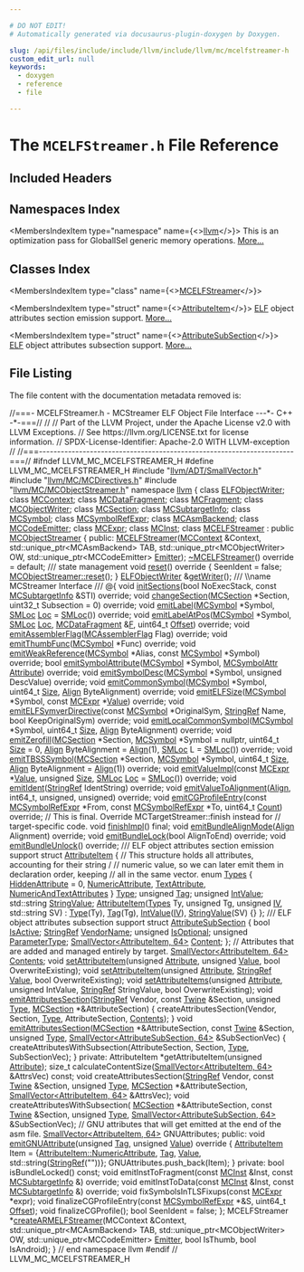```yaml
---

# DO NOT EDIT!
# Automatically generated via docusaurus-plugin-doxygen by Doxygen.

slug: /api/files/include/include/llvm/include/llvm/mc/mcelfstreamer-h
custom_edit_url: null
keywords:
  - doxygen
  - reference
  - file

---
```





# The `MCELFStreamer.h` File Reference

<DoxygenPage pluginConfig={pluginConfig}>



## Included Headers

<IncludesList>
<IncludesListItem
  filePath="llvm/ADT/SmallVector.h"
  permalink="/docs/api/files/include/include/llvm/include/llvm/adt/smallvector-h"
  isLocal="true" />
<IncludesListItem
  filePath="llvm/MC/MCDirectives.h"
  permalink="/docs/api/files/include/include/llvm/include/llvm/mc/mcdirectives-h"
  isLocal="true" />
<IncludesListItem
  filePath="llvm/MC/MCObjectStreamer.h"
  permalink="/docs/api/files/include/include/llvm/include/llvm/mc/mcobjectstreamer-h"
  isLocal="true" />
</IncludesList>

## Namespaces Index

<MembersIndex>

<MembersIndexItem
  type="namespace"
  name={<><a href="/docs/api/namespaces/llvm">llvm</a></>}>
This is an optimization pass for GlobalISel generic memory operations. <a href="/docs/api/namespaces/llvm/#details">More...</a>
</MembersIndexItem>

</MembersIndex>

## Classes Index

<MembersIndex>

<MembersIndexItem
  type="class"
  name={<><a href="/docs/api/classes/llvm/mcelfstreamer">MCELFStreamer</a></>}>
</MembersIndexItem>

<MembersIndexItem
  type="struct"
  name={<><a href="/docs/api/structs/llvm/mcelfstreamer/attributeitem">AttributeItem</a></>}>
<a href="/docs/api/namespaces/llvm/elf">ELF</a> object attributes section emission support. <a href="/docs/api/structs/llvm/mcelfstreamer/attributeitem/#details">More...</a>
</MembersIndexItem>

<MembersIndexItem
  type="struct"
  name={<><a href="/docs/api/structs/llvm/mcelfstreamer/attributesubsection">AttributeSubSection</a></>}>
<a href="/docs/api/namespaces/llvm/elf">ELF</a> object attributes subsection support. <a href="/docs/api/structs/llvm/mcelfstreamer/attributesubsection/#details">More...</a>
</MembersIndexItem>

</MembersIndex>


## File Listing

The file content with the documentation metadata removed is:

<ProgramListing>

<Link id="l00001" /><CodeLine lineNumber="1"><span class="doxyHighlightComment">//===- MCELFStreamer.h - MCStreamer ELF Object File Interface ---&#42;- C++ -&#42;-===//</span></CodeLine>
<Link id="l00002" /><CodeLine lineNumber="2"><span class="doxyHighlightComment">//</span></CodeLine>
<Link id="l00003" /><CodeLine lineNumber="3"><span class="doxyHighlightComment">// Part of the LLVM Project, under the Apache License v2.0 with LLVM Exceptions.</span></CodeLine>
<Link id="l00004" /><CodeLine lineNumber="4"><span class="doxyHighlightComment">// See https://llvm.org/LICENSE.txt for license information.</span></CodeLine>
<Link id="l00005" /><CodeLine lineNumber="5"><span class="doxyHighlightComment">// SPDX-License-Identifier: Apache-2.0 WITH LLVM-exception</span></CodeLine>
<Link id="l00006" /><CodeLine lineNumber="6"><span class="doxyHighlightComment">//</span></CodeLine>
<Link id="l00007" /><CodeLine lineNumber="7"><span class="doxyHighlightComment">//===----------------------------------------------------------------------===//</span></CodeLine>
<Link id="l00008" /><CodeLine lineNumber="8"></CodeLine>
<Link id="l00009" /><CodeLine lineNumber="9"><span class="doxyHighlightPreprocessor">#ifndef LLVM&#95;MC&#95;MCELFSTREAMER&#95;H</span></CodeLine>
<Link id="l00010" /><CodeLine lineNumber="10"><span class="doxyHighlightPreprocessor">#define LLVM&#95;MC&#95;MCELFSTREAMER&#95;H</span></CodeLine>
<Link id="l00011" /><CodeLine lineNumber="11"></CodeLine>
<Link id="l00012" /><CodeLine lineNumber="12"><span class="doxyHighlightPreprocessor">#include &quot;<a href="/docs/api/files/include/include/llvm/include/llvm/adt/smallvector-h">llvm/ADT/SmallVector.h</a>&quot;</span></CodeLine>
<Link id="l00013" /><CodeLine lineNumber="13"><span class="doxyHighlightPreprocessor">#include &quot;<a href="/docs/api/files/include/include/llvm/include/llvm/mc/mcdirectives-h">llvm/MC/MCDirectives.h</a>&quot;</span></CodeLine>
<Link id="l00014" /><CodeLine lineNumber="14"><span class="doxyHighlightPreprocessor">#include &quot;<a href="/docs/api/files/include/include/llvm/include/llvm/mc/mcobjectstreamer-h">llvm/MC/MCObjectStreamer.h</a>&quot;</span></CodeLine>
<Link id="l00015" /><CodeLine lineNumber="15"></CodeLine>
<Link id="l00016" /><CodeLine lineNumber="16"><span class="doxyHighlightKeyword">namespace </span><span class="doxyHighlight"><a href="/docs/api/namespaces/llvm">llvm</a> &#123;</span></CodeLine>
<Link id="l00017" /><CodeLine lineNumber="17"></CodeLine>
<Link id="l00018" /><CodeLine lineNumber="18"><span class="doxyHighlightKeyword">class </span><span class="doxyHighlight"><a href="/docs/api/classes/llvm/elfobjectwriter">ELFObjectWriter</a>;</span></CodeLine>
<Link id="l00019" /><CodeLine lineNumber="19"><span class="doxyHighlightKeyword">class </span><span class="doxyHighlight"><a href="/docs/api/classes/llvm/mccontext">MCContext</a>;</span></CodeLine>
<Link id="l00020" /><CodeLine lineNumber="20"><span class="doxyHighlightKeyword">class </span><span class="doxyHighlight"><a href="/docs/api/classes/llvm/mcdatafragment">MCDataFragment</a>;</span></CodeLine>
<Link id="l00021" /><CodeLine lineNumber="21"><span class="doxyHighlightKeyword">class </span><span class="doxyHighlight"><a href="/docs/api/classes/llvm/mcfragment">MCFragment</a>;</span></CodeLine>
<Link id="l00022" /><CodeLine lineNumber="22"><span class="doxyHighlightKeyword">class </span><span class="doxyHighlight"><a href="/docs/api/classes/llvm/mcobjectwriter">MCObjectWriter</a>;</span></CodeLine>
<Link id="l00023" /><CodeLine lineNumber="23"><span class="doxyHighlightKeyword">class </span><span class="doxyHighlight"><a href="/docs/api/classes/llvm/mcsection">MCSection</a>;</span></CodeLine>
<Link id="l00024" /><CodeLine lineNumber="24"><span class="doxyHighlightKeyword">class </span><span class="doxyHighlight"><a href="/docs/api/classes/llvm/mcsubtargetinfo">MCSubtargetInfo</a>;</span></CodeLine>
<Link id="l00025" /><CodeLine lineNumber="25"><span class="doxyHighlightKeyword">class </span><span class="doxyHighlight"><a href="/docs/api/classes/llvm/mcsymbol">MCSymbol</a>;</span></CodeLine>
<Link id="l00026" /><CodeLine lineNumber="26"><span class="doxyHighlightKeyword">class </span><span class="doxyHighlight"><a href="/docs/api/classes/llvm/mcsymbolrefexpr">MCSymbolRefExpr</a>;</span></CodeLine>
<Link id="l00027" /><CodeLine lineNumber="27"><span class="doxyHighlightKeyword">class </span><span class="doxyHighlight"><a href="/docs/api/classes/llvm/mcasmbackend">MCAsmBackend</a>;</span></CodeLine>
<Link id="l00028" /><CodeLine lineNumber="28"><span class="doxyHighlightKeyword">class </span><span class="doxyHighlight"><a href="/docs/api/classes/llvm/mccodeemitter">MCCodeEmitter</a>;</span></CodeLine>
<Link id="l00029" /><CodeLine lineNumber="29"><span class="doxyHighlightKeyword">class </span><span class="doxyHighlight"><a href="/docs/api/classes/llvm/mcexpr">MCExpr</a>;</span></CodeLine>
<Link id="l00030" /><CodeLine lineNumber="30"><span class="doxyHighlightKeyword">class </span><span class="doxyHighlight"><a href="/docs/api/classes/llvm/mcinst">MCInst</a>;</span></CodeLine>
<Link id="l00031" /><CodeLine lineNumber="31"></CodeLine>
<Link id="l00032" /><CodeLine lineNumber="32" lineLink="/docs/api/classes/llvm/mcelfstreamer"><span class="doxyHighlightKeyword">class </span><span class="doxyHighlight"><a href="/docs/api/classes/llvm/mcelfstreamer/#aec09c5b9322b90f034d51bd3c0903563">MCELFStreamer</a> : </span><span class="doxyHighlightKeyword">public</span><span class="doxyHighlight"> <a href="/docs/api/classes/llvm/mcobjectstreamer/#a9ad1da683a018add519fd96cd22cc785">MCObjectStreamer</a> &#123;</span></CodeLine>
<Link id="l00033" /><CodeLine lineNumber="33"><span class="doxyHighlightKeyword">public</span><span class="doxyHighlight">:</span></CodeLine>
<Link id="l00034" /><CodeLine lineNumber="34"><span class="doxyHighlight">  <a href="/docs/api/classes/llvm/mcelfstreamer/#aec09c5b9322b90f034d51bd3c0903563">MCELFStreamer</a>(<a href="/docs/api/classes/llvm/mccontext">MCContext</a> &amp;Context, std::unique&#95;ptr&lt;MCAsmBackend&gt; TAB,</span></CodeLine>
<Link id="l00035" /><CodeLine lineNumber="35"><span class="doxyHighlight">                std::unique&#95;ptr&lt;MCObjectWriter&gt; OW,</span></CodeLine>
<Link id="l00036" /><CodeLine lineNumber="36"><span class="doxyHighlight">                std::unique&#95;ptr&lt;MCCodeEmitter&gt; <a href="/docs/api/files/lib/lib/target/lib/target/directx/dxcontainerglobals-cpp/#a4e37c99d7f846fd82966c68def83c4fc">Emitter</a>);</span></CodeLine>
<Link id="l00037" /><CodeLine lineNumber="37"></CodeLine>
<Link id="l00038" /><CodeLine lineNumber="38" lineLink="/docs/api/classes/llvm/mcelfstreamer/#a767290ae2c3f295396cae55bf8d277ca"><span class="doxyHighlight">  <a href="/docs/api/classes/llvm/mcelfstreamer/#a767290ae2c3f295396cae55bf8d277ca">~MCELFStreamer</a>() </span><span class="doxyHighlightKeyword">override</span><span class="doxyHighlight"> = </span><span class="doxyHighlightKeywordFlow">default</span><span class="doxyHighlight">;</span></CodeLine>
<Link id="l00039" /><CodeLine lineNumber="39"></CodeLine>
<Link id="l00040" /><CodeLine lineNumber="40"><span class="doxyHighlightComment">  /// state management</span></CodeLine>
<Link id="l00041" /><CodeLine lineNumber="41" lineLink="/docs/api/classes/llvm/mcelfstreamer/#abb624b05bcfdc4558508e1e4ae6de32b"><span class="doxyHighlight">  </span><span class="doxyHighlightKeywordType">void</span><span class="doxyHighlight"> <a href="/docs/api/classes/llvm/mcelfstreamer/#abb624b05bcfdc4558508e1e4ae6de32b">reset</a>()</span><span class="doxyHighlightKeyword"> override </span><span class="doxyHighlight">&#123;</span></CodeLine>
<Link id="l00042" /><CodeLine lineNumber="42"><span class="doxyHighlight">    SeenIdent = </span><span class="doxyHighlightKeyword">false</span><span class="doxyHighlight">;</span></CodeLine>
<Link id="l00043" /><CodeLine lineNumber="43"><span class="doxyHighlight">    <a href="/docs/api/classes/llvm/mcobjectstreamer/#a085ffc1a6ae032696e1a665600f04124">MCObjectStreamer::reset</a>();</span></CodeLine>
<Link id="l00044" /><CodeLine lineNumber="44"><span class="doxyHighlight">  &#125;</span></CodeLine>
<Link id="l00045" /><CodeLine lineNumber="45"></CodeLine>
<Link id="l00046" /><CodeLine lineNumber="46"><span class="doxyHighlight">  <a href="/docs/api/classes/llvm/elfobjectwriter">ELFObjectWriter</a> &amp;<a href="/docs/api/classes/llvm/mcelfstreamer/#a88517f360c788177b14d3d3d85182145">getWriter</a>();</span></CodeLine>
<Link id="l00047" /><CodeLine lineNumber="47"></CodeLine>
<Link id="l00048" /><CodeLine lineNumber="48"><span class="doxyHighlightComment">  /// \\name MCStreamer Interface</span></CodeLine>
<Link id="l00049" /><CodeLine lineNumber="49"><span class="doxyHighlightComment">  /// @&#123;</span></CodeLine>
<Link id="l00050" /><CodeLine lineNumber="50"></CodeLine>
<Link id="l00051" /><CodeLine lineNumber="51"><span class="doxyHighlight">  </span><span class="doxyHighlightKeywordType">void</span><span class="doxyHighlight"> <a href="/docs/api/classes/llvm/mcelfstreamer/#add62de97c76582fbd18c47c44677ca12">initSections</a>(</span><span class="doxyHighlightKeywordType">bool</span><span class="doxyHighlight"> NoExecStack, </span><span class="doxyHighlightKeyword">const</span><span class="doxyHighlight"> <a href="/docs/api/classes/llvm/mcsubtargetinfo">MCSubtargetInfo</a> &amp;STI) </span><span class="doxyHighlightKeyword">override</span><span class="doxyHighlight">;</span></CodeLine>
<Link id="l00052" /><CodeLine lineNumber="52"><span class="doxyHighlight">  </span><span class="doxyHighlightKeywordType">void</span><span class="doxyHighlight"> <a href="/docs/api/classes/llvm/mcelfstreamer/#a1f4f0489eaa2133da3944177f6646130">changeSection</a>(<a href="/docs/api/classes/llvm/mcsection">MCSection</a> &#42;Section, uint32&#95;t Subsection = 0) </span><span class="doxyHighlightKeyword">override</span><span class="doxyHighlight">;</span></CodeLine>
<Link id="l00053" /><CodeLine lineNumber="53"><span class="doxyHighlight">  </span><span class="doxyHighlightKeywordType">void</span><span class="doxyHighlight"> <a href="/docs/api/classes/llvm/mcelfstreamer/#ac725449b95138e5297b8af02df828882">emitLabel</a>(<a href="/docs/api/classes/llvm/mcsymbol">MCSymbol</a> &#42;Symbol, <a href="/docs/api/classes/llvm/smloc">SMLoc</a> <a href="/docs/api/namespaces/llvm/loc">Loc</a> = <a href="/docs/api/classes/llvm/smloc">SMLoc</a>()) </span><span class="doxyHighlightKeyword">override</span><span class="doxyHighlight">;</span></CodeLine>
<Link id="l00054" /><CodeLine lineNumber="54"><span class="doxyHighlight">  </span><span class="doxyHighlightKeywordType">void</span><span class="doxyHighlight"> <a href="/docs/api/classes/llvm/mcelfstreamer/#ae5f734996b90b33b24ba29c814293727">emitLabelAtPos</a>(<a href="/docs/api/classes/llvm/mcsymbol">MCSymbol</a> &#42;Symbol, <a href="/docs/api/classes/llvm/smloc">SMLoc</a> <a href="/docs/api/namespaces/llvm/loc">Loc</a>, <a href="/docs/api/classes/llvm/mcdatafragment">MCDataFragment</a> &amp;<a href="/docs/api/files/lib/lib/support/md5-cpp/#a96d73bbd7af15cb1fc38c3f4a3bd82e9">F</a>,</span></CodeLine>
<Link id="l00055" /><CodeLine lineNumber="55"><span class="doxyHighlight">                      uint64&#95;t <a href="/docs/api/namespaces/llvm/#a05f5b9a11bdcc5feba62899f95dcf878a3134224cba2545bc57954d3b072aebb4">Offset</a>) </span><span class="doxyHighlightKeyword">override</span><span class="doxyHighlight">;</span></CodeLine>
<Link id="l00056" /><CodeLine lineNumber="56"><span class="doxyHighlight">  </span><span class="doxyHighlightKeywordType">void</span><span class="doxyHighlight"> <a href="/docs/api/classes/llvm/mcelfstreamer/#a5640d211ec1318d37e76ba1c8e752d87">emitAssemblerFlag</a>(<a href="/docs/api/namespaces/llvm/#aa09571f0b44fd6bd8fae33d6ead290c1">MCAssemblerFlag</a> Flag) </span><span class="doxyHighlightKeyword">override</span><span class="doxyHighlight">;</span></CodeLine>
<Link id="l00057" /><CodeLine lineNumber="57"><span class="doxyHighlight">  </span><span class="doxyHighlightKeywordType">void</span><span class="doxyHighlight"> <a href="/docs/api/classes/llvm/mcelfstreamer/#a60a91aebf352b90b8b5eea1f8bf8da28">emitThumbFunc</a>(<a href="/docs/api/classes/llvm/mcsymbol">MCSymbol</a> &#42;Func) </span><span class="doxyHighlightKeyword">override</span><span class="doxyHighlight">;</span></CodeLine>
<Link id="l00058" /><CodeLine lineNumber="58"><span class="doxyHighlight">  </span><span class="doxyHighlightKeywordType">void</span><span class="doxyHighlight"> <a href="/docs/api/classes/llvm/mcelfstreamer/#ac11138742df2a7103190a1955e6b7331">emitWeakReference</a>(<a href="/docs/api/classes/llvm/mcsymbol">MCSymbol</a> &#42;Alias, </span><span class="doxyHighlightKeyword">const</span><span class="doxyHighlight"> <a href="/docs/api/classes/llvm/mcsymbol">MCSymbol</a> &#42;Symbol) </span><span class="doxyHighlightKeyword">override</span><span class="doxyHighlight">;</span></CodeLine>
<Link id="l00059" /><CodeLine lineNumber="59"><span class="doxyHighlight">  </span><span class="doxyHighlightKeywordType">bool</span><span class="doxyHighlight"> <a href="/docs/api/classes/llvm/mcelfstreamer/#acfe4f94dca14855495d5743fc3e60998">emitSymbolAttribute</a>(<a href="/docs/api/classes/llvm/mcsymbol">MCSymbol</a> &#42;Symbol, <a href="/docs/api/namespaces/llvm/#af74c787f7a33e251485729416d260243">MCSymbolAttr</a> <a href="/docs/api/classes/llvm/attribute">Attribute</a>) </span><span class="doxyHighlightKeyword">override</span><span class="doxyHighlight">;</span></CodeLine>
<Link id="l00060" /><CodeLine lineNumber="60"><span class="doxyHighlight">  </span><span class="doxyHighlightKeywordType">void</span><span class="doxyHighlight"> <a href="/docs/api/classes/llvm/mcelfstreamer/#a5813824888f007b2e4b0c768e238aab4">emitSymbolDesc</a>(<a href="/docs/api/classes/llvm/mcsymbol">MCSymbol</a> &#42;Symbol, </span><span class="doxyHighlightKeywordType">unsigned</span><span class="doxyHighlight"> DescValue) </span><span class="doxyHighlightKeyword">override</span><span class="doxyHighlight">;</span></CodeLine>
<Link id="l00061" /><CodeLine lineNumber="61"><span class="doxyHighlight">  </span><span class="doxyHighlightKeywordType">void</span><span class="doxyHighlight"> <a href="/docs/api/classes/llvm/mcelfstreamer/#a29a3c5dc6082aabd411724f33011f795">emitCommonSymbol</a>(<a href="/docs/api/classes/llvm/mcsymbol">MCSymbol</a> &#42;Symbol, uint64&#95;t <a href="/docs/api/files/lib/lib/analysis/inlineorder-cpp/#a7ee6f0cb51c3b9056199e9a0001fe8c3a6f6cb72d544962fa333e2e34ce64f719">Size</a>,</span></CodeLine>
<Link id="l00062" /><CodeLine lineNumber="62"><span class="doxyHighlight">                        <a href="/docs/api/structs/llvm/align">Align</a> ByteAlignment) </span><span class="doxyHighlightKeyword">override</span><span class="doxyHighlight">;</span></CodeLine>
<Link id="l00063" /><CodeLine lineNumber="63"></CodeLine>
<Link id="l00064" /><CodeLine lineNumber="64"><span class="doxyHighlight">  </span><span class="doxyHighlightKeywordType">void</span><span class="doxyHighlight"> <a href="/docs/api/classes/llvm/mcelfstreamer/#a5a85f6ab74ac12d2761c1032b663d495">emitELFSize</a>(<a href="/docs/api/classes/llvm/mcsymbol">MCSymbol</a> &#42;Symbol, </span><span class="doxyHighlightKeyword">const</span><span class="doxyHighlight"> <a href="/docs/api/classes/llvm/mcexpr">MCExpr</a> &#42;<a href="/docs/api/classes/llvm/value">Value</a>) </span><span class="doxyHighlightKeyword">override</span><span class="doxyHighlight">;</span></CodeLine>
<Link id="l00065" /><CodeLine lineNumber="65"><span class="doxyHighlight">  </span><span class="doxyHighlightKeywordType">void</span><span class="doxyHighlight"> <a href="/docs/api/classes/llvm/mcelfstreamer/#a76008de89dd2e472d78c4a8ca9771d45">emitELFSymverDirective</a>(</span><span class="doxyHighlightKeyword">const</span><span class="doxyHighlight"> <a href="/docs/api/classes/llvm/mcsymbol">MCSymbol</a> &#42;OriginalSym, <a href="/docs/api/classes/llvm/stringref">StringRef</a> Name,</span></CodeLine>
<Link id="l00066" /><CodeLine lineNumber="66"><span class="doxyHighlight">                              </span><span class="doxyHighlightKeywordType">bool</span><span class="doxyHighlight"> KeepOriginalSym) </span><span class="doxyHighlightKeyword">override</span><span class="doxyHighlight">;</span></CodeLine>
<Link id="l00067" /><CodeLine lineNumber="67"></CodeLine>
<Link id="l00068" /><CodeLine lineNumber="68"><span class="doxyHighlight">  </span><span class="doxyHighlightKeywordType">void</span><span class="doxyHighlight"> <a href="/docs/api/classes/llvm/mcelfstreamer/#a54046180adfd51d0e1d0a4ede51a6bd9">emitLocalCommonSymbol</a>(<a href="/docs/api/classes/llvm/mcsymbol">MCSymbol</a> &#42;Symbol, uint64&#95;t <a href="/docs/api/files/lib/lib/analysis/inlineorder-cpp/#a7ee6f0cb51c3b9056199e9a0001fe8c3a6f6cb72d544962fa333e2e34ce64f719">Size</a>,</span></CodeLine>
<Link id="l00069" /><CodeLine lineNumber="69"><span class="doxyHighlight">                             <a href="/docs/api/structs/llvm/align">Align</a> ByteAlignment) </span><span class="doxyHighlightKeyword">override</span><span class="doxyHighlight">;</span></CodeLine>
<Link id="l00070" /><CodeLine lineNumber="70"></CodeLine>
<Link id="l00071" /><CodeLine lineNumber="71"><span class="doxyHighlight">  </span><span class="doxyHighlightKeywordType">void</span><span class="doxyHighlight"> <a href="/docs/api/classes/llvm/mcelfstreamer/#a9b543bdccf0ff5e5adbb5fc03abad3c3">emitZerofill</a>(<a href="/docs/api/classes/llvm/mcsection">MCSection</a> &#42;Section, <a href="/docs/api/classes/llvm/mcsymbol">MCSymbol</a> &#42;Symbol = </span><span class="doxyHighlightKeyword">nullptr</span><span class="doxyHighlight">,</span></CodeLine>
<Link id="l00072" /><CodeLine lineNumber="72"><span class="doxyHighlight">                    uint64&#95;t <a href="/docs/api/files/lib/lib/analysis/inlineorder-cpp/#a7ee6f0cb51c3b9056199e9a0001fe8c3a6f6cb72d544962fa333e2e34ce64f719">Size</a> = 0, <a href="/docs/api/structs/llvm/align">Align</a> ByteAlignment = <a href="/docs/api/structs/llvm/align">Align</a>(1),</span></CodeLine>
<Link id="l00073" /><CodeLine lineNumber="73"><span class="doxyHighlight">                    <a href="/docs/api/classes/llvm/smloc">SMLoc</a> L = <a href="/docs/api/classes/llvm/smloc">SMLoc</a>()) </span><span class="doxyHighlightKeyword">override</span><span class="doxyHighlight">;</span></CodeLine>
<Link id="l00074" /><CodeLine lineNumber="74"><span class="doxyHighlight">  </span><span class="doxyHighlightKeywordType">void</span><span class="doxyHighlight"> <a href="/docs/api/classes/llvm/mcelfstreamer/#ad062afbbe3efa8e98e50f016c3d42726">emitTBSSSymbol</a>(<a href="/docs/api/classes/llvm/mcsection">MCSection</a> &#42;Section, <a href="/docs/api/classes/llvm/mcsymbol">MCSymbol</a> &#42;Symbol, uint64&#95;t <a href="/docs/api/files/lib/lib/analysis/inlineorder-cpp/#a7ee6f0cb51c3b9056199e9a0001fe8c3a6f6cb72d544962fa333e2e34ce64f719">Size</a>,</span></CodeLine>
<Link id="l00075" /><CodeLine lineNumber="75"><span class="doxyHighlight">                      <a href="/docs/api/structs/llvm/align">Align</a> ByteAlignment = <a href="/docs/api/structs/llvm/align">Align</a>(1)) </span><span class="doxyHighlightKeyword">override</span><span class="doxyHighlight">;</span></CodeLine>
<Link id="l00076" /><CodeLine lineNumber="76"><span class="doxyHighlight">  </span><span class="doxyHighlightKeywordType">void</span><span class="doxyHighlight"> <a href="/docs/api/classes/llvm/mcelfstreamer/#a473f720043ce71ecfaf3154314bed97c">emitValueImpl</a>(</span><span class="doxyHighlightKeyword">const</span><span class="doxyHighlight"> <a href="/docs/api/classes/llvm/mcexpr">MCExpr</a> &#42;<a href="/docs/api/classes/llvm/value">Value</a>, </span><span class="doxyHighlightKeywordType">unsigned</span><span class="doxyHighlight"> <a href="/docs/api/files/lib/lib/analysis/inlineorder-cpp/#a7ee6f0cb51c3b9056199e9a0001fe8c3a6f6cb72d544962fa333e2e34ce64f719">Size</a>,</span></CodeLine>
<Link id="l00077" /><CodeLine lineNumber="77"><span class="doxyHighlight">                     <a href="/docs/api/classes/llvm/smloc">SMLoc</a> <a href="/docs/api/namespaces/llvm/loc">Loc</a> = <a href="/docs/api/classes/llvm/smloc">SMLoc</a>()) </span><span class="doxyHighlightKeyword">override</span><span class="doxyHighlight">;</span></CodeLine>
<Link id="l00078" /><CodeLine lineNumber="78"></CodeLine>
<Link id="l00079" /><CodeLine lineNumber="79"><span class="doxyHighlight">  </span><span class="doxyHighlightKeywordType">void</span><span class="doxyHighlight"> <a href="/docs/api/classes/llvm/mcelfstreamer/#a21d50101946fb3648d4d662a0e1d0406">emitIdent</a>(<a href="/docs/api/classes/llvm/stringref">StringRef</a> IdentString) </span><span class="doxyHighlightKeyword">override</span><span class="doxyHighlight">;</span></CodeLine>
<Link id="l00080" /><CodeLine lineNumber="80"></CodeLine>
<Link id="l00081" /><CodeLine lineNumber="81"><span class="doxyHighlight">  </span><span class="doxyHighlightKeywordType">void</span><span class="doxyHighlight"> <a href="/docs/api/classes/llvm/mcelfstreamer/#a1df557a00a6e2c67a971eccd3a06ece4">emitValueToAlignment</a>(<a href="/docs/api/structs/llvm/align">Align</a>, int64&#95;t, </span><span class="doxyHighlightKeywordType">unsigned</span><span class="doxyHighlight">, </span><span class="doxyHighlightKeywordType">unsigned</span><span class="doxyHighlight">) </span><span class="doxyHighlightKeyword">override</span><span class="doxyHighlight">;</span></CodeLine>
<Link id="l00082" /><CodeLine lineNumber="82"></CodeLine>
<Link id="l00083" /><CodeLine lineNumber="83"><span class="doxyHighlight">  </span><span class="doxyHighlightKeywordType">void</span><span class="doxyHighlight"> <a href="/docs/api/classes/llvm/mcelfstreamer/#a7fad76e91928659f4e9453ba34c3e1b1">emitCGProfileEntry</a>(</span><span class="doxyHighlightKeyword">const</span><span class="doxyHighlight"> <a href="/docs/api/classes/llvm/mcsymbolrefexpr">MCSymbolRefExpr</a> &#42;From,</span></CodeLine>
<Link id="l00084" /><CodeLine lineNumber="84"><span class="doxyHighlight">                          </span><span class="doxyHighlightKeyword">const</span><span class="doxyHighlight"> <a href="/docs/api/classes/llvm/mcsymbolrefexpr">MCSymbolRefExpr</a> &#42;To, uint64&#95;t <a href="/docs/api/namespaces/llvm/#a845e08be4b0320d66901a66b0c0e9509">Count</a>) </span><span class="doxyHighlightKeyword">override</span><span class="doxyHighlight">;</span></CodeLine>
<Link id="l00085" /><CodeLine lineNumber="85"></CodeLine>
<Link id="l00086" /><CodeLine lineNumber="86"><span class="doxyHighlight">  </span><span class="doxyHighlightComment">// This is final. Override MCTargetStreamer::finish instead for</span></CodeLine>
<Link id="l00087" /><CodeLine lineNumber="87"><span class="doxyHighlight">  </span><span class="doxyHighlightComment">// target-specific code.</span></CodeLine>
<Link id="l00088" /><CodeLine lineNumber="88"><span class="doxyHighlight">  </span><span class="doxyHighlightKeywordType">void</span><span class="doxyHighlight"> <a href="/docs/api/classes/llvm/mcelfstreamer/#ab3fe33399c0b0827431d423b0e4446a7">finishImpl</a>() final;</span></CodeLine>
<Link id="l00089" /><CodeLine lineNumber="89"></CodeLine>
<Link id="l00090" /><CodeLine lineNumber="90"><span class="doxyHighlight">  </span><span class="doxyHighlightKeywordType">void</span><span class="doxyHighlight"> <a href="/docs/api/classes/llvm/mcelfstreamer/#ac92f761a7db46f169f322b550dfedbb7">emitBundleAlignMode</a>(<a href="/docs/api/structs/llvm/align">Align</a> Alignment) override;</span></CodeLine>
<Link id="l00091" /><CodeLine lineNumber="91"><span class="doxyHighlight">  </span><span class="doxyHighlightKeywordType">void</span><span class="doxyHighlight"> <a href="/docs/api/classes/llvm/mcelfstreamer/#a03d5b66fb043f263c71b72ed453af330">emitBundleLock</a>(</span><span class="doxyHighlightKeywordType">bool</span><span class="doxyHighlight"> AlignToEnd) override;</span></CodeLine>
<Link id="l00092" /><CodeLine lineNumber="92"><span class="doxyHighlight">  </span><span class="doxyHighlightKeywordType">void</span><span class="doxyHighlight"> <a href="/docs/api/classes/llvm/mcelfstreamer/#a283e6f0c37b443b2002881149730a709">emitBundleUnlock</a>() override;</span></CodeLine>
<Link id="l00093" /><CodeLine lineNumber="93"></CodeLine>
<Link id="l00094" /><CodeLine lineNumber="94"><span class="doxyHighlightComment">  /// ELF object attributes section emission support</span></CodeLine>
<Link id="l00095" /><CodeLine lineNumber="95" lineLink="/docs/api/structs/llvm/mcelfstreamer/attributeitem"><span class="doxyHighlight">  struct <a href="/docs/api/structs/llvm/mcelfstreamer/attributeitem/#a34f36ab6768686360817688ce9f65df4">AttributeItem</a> &#123;</span></CodeLine>
<Link id="l00096" /><CodeLine lineNumber="96"><span class="doxyHighlight">    </span><span class="doxyHighlightComment">// This structure holds all attributes, accounting for their string /</span></CodeLine>
<Link id="l00097" /><CodeLine lineNumber="97"><span class="doxyHighlight">    </span><span class="doxyHighlightComment">// numeric value, so we can later emit them in declaration order, keeping</span></CodeLine>
<Link id="l00098" /><CodeLine lineNumber="98"><span class="doxyHighlight">    </span><span class="doxyHighlightComment">// all in the same vector.</span></CodeLine>
<Link id="l00099" /><CodeLine lineNumber="99" lineLink="/docs/api/structs/llvm/mcelfstreamer/attributeitem/#a90bf14bde35d9a80a6a3191d2a6013aa"><span class="doxyHighlight">    </span><span class="doxyHighlightKeyword">enum</span><span class="doxyHighlight"> <a href="/docs/api/structs/llvm/mcelfstreamer/attributeitem/#a90bf14bde35d9a80a6a3191d2a6013aa">Types</a> &#123;</span></CodeLine>
<Link id="l00100" /><CodeLine lineNumber="100" lineLink="/docs/api/structs/llvm/mcelfstreamer/attributeitem/#a90bf14bde35d9a80a6a3191d2a6013aaad319842fd315e8fa76487a91f91e9221"><span class="doxyHighlight">      <a href="/docs/api/structs/llvm/mcelfstreamer/attributeitem/#a90bf14bde35d9a80a6a3191d2a6013aaad319842fd315e8fa76487a91f91e9221">HiddenAttribute</a> = 0,</span></CodeLine>
<Link id="l00101" /><CodeLine lineNumber="101" lineLink="/docs/api/structs/llvm/mcelfstreamer/attributeitem/#a90bf14bde35d9a80a6a3191d2a6013aaa2882f0f03bbc46d88d31fccbdcf85fe0"><span class="doxyHighlight">      <a href="/docs/api/structs/llvm/mcelfstreamer/attributeitem/#a90bf14bde35d9a80a6a3191d2a6013aaa2882f0f03bbc46d88d31fccbdcf85fe0">NumericAttribute</a>,</span></CodeLine>
<Link id="l00102" /><CodeLine lineNumber="102" lineLink="/docs/api/structs/llvm/mcelfstreamer/attributeitem/#a90bf14bde35d9a80a6a3191d2a6013aaad68c03de7ce9a3e8d9d6ea2721bb22a9"><span class="doxyHighlight">      <a href="/docs/api/structs/llvm/mcelfstreamer/attributeitem/#a90bf14bde35d9a80a6a3191d2a6013aaad68c03de7ce9a3e8d9d6ea2721bb22a9">TextAttribute</a>,</span></CodeLine>
<Link id="l00103" /><CodeLine lineNumber="103" lineLink="/docs/api/structs/llvm/mcelfstreamer/attributeitem/#a90bf14bde35d9a80a6a3191d2a6013aaa54a5f5f3f477f0f5d671c6c09ab1350b"><span class="doxyHighlight">      <a href="/docs/api/structs/llvm/mcelfstreamer/attributeitem/#a90bf14bde35d9a80a6a3191d2a6013aaa54a5f5f3f477f0f5d671c6c09ab1350b">NumericAndTextAttributes</a></span></CodeLine>
<Link id="l00104" /><CodeLine lineNumber="104" lineLink="/docs/api/structs/llvm/mcelfstreamer/attributeitem/#a74f3c7deff4fdf903439dd40f4bb31d7"><span class="doxyHighlight">    &#125; <a href="/docs/api/classes/llvm/type">Type</a>;</span></CodeLine>
<Link id="l00105" /><CodeLine lineNumber="105" lineLink="/docs/api/structs/llvm/mcelfstreamer/attributeitem/#adba1ead9da2611bb13a8dabb5cf0416e"><span class="doxyHighlight">    </span><span class="doxyHighlightKeywordType">unsigned</span><span class="doxyHighlight"> <a href="/docs/api/structs/llvm/mcelfstreamer/attributeitem/#adba1ead9da2611bb13a8dabb5cf0416e">Tag</a>;</span></CodeLine>
<Link id="l00106" /><CodeLine lineNumber="106" lineLink="/docs/api/structs/llvm/mcelfstreamer/attributeitem/#a25188942b501c0041f79016d45670d44"><span class="doxyHighlight">    </span><span class="doxyHighlightKeywordType">unsigned</span><span class="doxyHighlight"> <a href="/docs/api/structs/llvm/mcelfstreamer/attributeitem/#a25188942b501c0041f79016d45670d44">IntValue</a>;</span></CodeLine>
<Link id="l00107" /><CodeLine lineNumber="107" lineLink="/docs/api/structs/llvm/mcelfstreamer/attributeitem/#a480c85132bc35981d9ab1a6acb2cb305"><span class="doxyHighlight">    std::string <a href="/docs/api/structs/llvm/mcelfstreamer/attributeitem/#a480c85132bc35981d9ab1a6acb2cb305">StringValue</a>;</span></CodeLine>
<Link id="l00108" /><CodeLine lineNumber="108" lineLink="/docs/api/structs/llvm/mcelfstreamer/attributeitem/#a34f36ab6768686360817688ce9f65df4"><span class="doxyHighlight">    <a href="/docs/api/structs/llvm/mcelfstreamer/attributeitem/#a34f36ab6768686360817688ce9f65df4">AttributeItem</a>(<a href="/docs/api/structs/llvm/mcelfstreamer/attributeitem/#a90bf14bde35d9a80a6a3191d2a6013aa">Types</a> Ty, </span><span class="doxyHighlightKeywordType">unsigned</span><span class="doxyHighlight"> Tg, </span><span class="doxyHighlightKeywordType">unsigned</span><span class="doxyHighlight"> <a href="/docs/api/files/lib/lib/support/lib/support/blake3/blake3-impl-h/#a78823051d1dad34b9b3d8120112e674d">IV</a>, std::string SV)</span></CodeLine>
<Link id="l00109" /><CodeLine lineNumber="109"><span class="doxyHighlight">        : <a href="/docs/api/structs/llvm/mcelfstreamer/attributeitem/#a74f3c7deff4fdf903439dd40f4bb31d7">Type</a>(Ty), <a href="/docs/api/structs/llvm/mcelfstreamer/attributeitem/#adba1ead9da2611bb13a8dabb5cf0416e">Tag</a>(Tg), <a href="/docs/api/structs/llvm/mcelfstreamer/attributeitem/#a25188942b501c0041f79016d45670d44">IntValue</a>(<a href="/docs/api/files/lib/lib/support/lib/support/blake3/blake3-impl-h/#a78823051d1dad34b9b3d8120112e674d">IV</a>), <a href="/docs/api/structs/llvm/mcelfstreamer/attributeitem/#a480c85132bc35981d9ab1a6acb2cb305">StringValue</a>(SV) &#123;&#125;</span></CodeLine>
<Link id="l00110" /><CodeLine lineNumber="110"><span class="doxyHighlight">  &#125;;</span></CodeLine>
<Link id="l00111" /><CodeLine lineNumber="111"></CodeLine>
<Link id="l00112" /><CodeLine lineNumber="112"><span class="doxyHighlightComment">  /// ELF object attributes subsection support</span></CodeLine>
<Link id="l00113" /><CodeLine lineNumber="113" lineLink="/docs/api/structs/llvm/mcelfstreamer/attributesubsection"><span class="doxyHighlight">  </span><span class="doxyHighlightKeyword">struct </span><span class="doxyHighlight"><a href="/docs/api/structs/llvm/mcelfstreamer/attributesubsection">AttributeSubSection</a> &#123;</span></CodeLine>
<Link id="l00114" /><CodeLine lineNumber="114" lineLink="/docs/api/structs/llvm/mcelfstreamer/attributesubsection/#af6a0b8c887dbf0aa7b9bf2e03ea9523d"><span class="doxyHighlight">    </span><span class="doxyHighlightKeywordType">bool</span><span class="doxyHighlight"> <a href="/docs/api/structs/llvm/mcelfstreamer/attributesubsection/#af6a0b8c887dbf0aa7b9bf2e03ea9523d">IsActive</a>;</span></CodeLine>
<Link id="l00115" /><CodeLine lineNumber="115" lineLink="/docs/api/structs/llvm/mcelfstreamer/attributesubsection/#a2118f37569df69583ac9e75e54f758fa"><span class="doxyHighlight">    <a href="/docs/api/classes/llvm/stringref">StringRef</a> <a href="/docs/api/structs/llvm/mcelfstreamer/attributesubsection/#a2118f37569df69583ac9e75e54f758fa">VendorName</a>;</span></CodeLine>
<Link id="l00116" /><CodeLine lineNumber="116" lineLink="/docs/api/structs/llvm/mcelfstreamer/attributesubsection/#ab0837ee516f2902c4db62be54e000eb6"><span class="doxyHighlight">    </span><span class="doxyHighlightKeywordType">unsigned</span><span class="doxyHighlight"> <a href="/docs/api/structs/llvm/mcelfstreamer/attributesubsection/#ab0837ee516f2902c4db62be54e000eb6">IsOptional</a>;</span></CodeLine>
<Link id="l00117" /><CodeLine lineNumber="117" lineLink="/docs/api/structs/llvm/mcelfstreamer/attributesubsection/#a9f8dc89f2422877eab31a4d1e41f636b"><span class="doxyHighlight">    </span><span class="doxyHighlightKeywordType">unsigned</span><span class="doxyHighlight"> <a href="/docs/api/structs/llvm/mcelfstreamer/attributesubsection/#a9f8dc89f2422877eab31a4d1e41f636b">ParameterType</a>;</span></CodeLine>
<Link id="l00118" /><CodeLine lineNumber="118" lineLink="/docs/api/structs/llvm/mcelfstreamer/attributesubsection/#a4edb4e93c670a083e252db977c483282"><span class="doxyHighlight">    <a href="/docs/api/classes/llvm/smallvector">SmallVector&lt;AttributeItem, 64&gt;</a> <a href="/docs/api/structs/llvm/mcelfstreamer/attributesubsection/#a4edb4e93c670a083e252db977c483282">Content</a>;</span></CodeLine>
<Link id="l00119" /><CodeLine lineNumber="119"><span class="doxyHighlight">  &#125;;</span></CodeLine>
<Link id="l00120" /><CodeLine lineNumber="120"></CodeLine>
<Link id="l00121" /><CodeLine lineNumber="121"><span class="doxyHighlight">  </span><span class="doxyHighlightComment">// Attributes that are added and managed entirely by target.</span></CodeLine>
<Link id="l00122" /><CodeLine lineNumber="122" lineLink="/docs/api/classes/llvm/mcelfstreamer/#a06f27226c9466f4d3b15cfacd7162c5b"><span class="doxyHighlight">  <a href="/docs/api/classes/llvm/smallvector">SmallVector&lt;AttributeItem, 64&gt;</a> <a href="/docs/api/classes/llvm/mcelfstreamer/#a06f27226c9466f4d3b15cfacd7162c5b">Contents</a>;</span></CodeLine>
<Link id="l00123" /><CodeLine lineNumber="123"><span class="doxyHighlight">  </span><span class="doxyHighlightKeywordType">void</span><span class="doxyHighlight"> <a href="/docs/api/classes/llvm/mcelfstreamer/#ab1276a5e582ddc7516b06d43709f9fdf">setAttributeItem</a>(</span><span class="doxyHighlightKeywordType">unsigned</span><span class="doxyHighlight"> <a href="/docs/api/classes/llvm/attribute">Attribute</a>, </span><span class="doxyHighlightKeywordType">unsigned</span><span class="doxyHighlight"> <a href="/docs/api/classes/llvm/value">Value</a>,</span></CodeLine>
<Link id="l00124" /><CodeLine lineNumber="124"><span class="doxyHighlight">                        </span><span class="doxyHighlightKeywordType">bool</span><span class="doxyHighlight"> OverwriteExisting);</span></CodeLine>
<Link id="l00125" /><CodeLine lineNumber="125"><span class="doxyHighlight">  </span><span class="doxyHighlightKeywordType">void</span><span class="doxyHighlight"> <a href="/docs/api/classes/llvm/mcelfstreamer/#ab1276a5e582ddc7516b06d43709f9fdf">setAttributeItem</a>(</span><span class="doxyHighlightKeywordType">unsigned</span><span class="doxyHighlight"> <a href="/docs/api/classes/llvm/attribute">Attribute</a>, <a href="/docs/api/classes/llvm/stringref">StringRef</a> <a href="/docs/api/classes/llvm/value">Value</a>,</span></CodeLine>
<Link id="l00126" /><CodeLine lineNumber="126"><span class="doxyHighlight">                        </span><span class="doxyHighlightKeywordType">bool</span><span class="doxyHighlight"> OverwriteExisting);</span></CodeLine>
<Link id="l00127" /><CodeLine lineNumber="127"><span class="doxyHighlight">  </span><span class="doxyHighlightKeywordType">void</span><span class="doxyHighlight"> <a href="/docs/api/classes/llvm/mcelfstreamer/#a265a3354b25fee7aece7cb5a3d711978">setAttributeItems</a>(</span><span class="doxyHighlightKeywordType">unsigned</span><span class="doxyHighlight"> <a href="/docs/api/classes/llvm/attribute">Attribute</a>, </span><span class="doxyHighlightKeywordType">unsigned</span><span class="doxyHighlight"> IntValue,</span></CodeLine>
<Link id="l00128" /><CodeLine lineNumber="128"><span class="doxyHighlight">                         <a href="/docs/api/classes/llvm/stringref">StringRef</a> StringValue, </span><span class="doxyHighlightKeywordType">bool</span><span class="doxyHighlight"> OverwriteExisting);</span></CodeLine>
<Link id="l00129" /><CodeLine lineNumber="129" lineLink="/docs/api/classes/llvm/mcelfstreamer/#a070474e68d9f814f968c1e0c48515d2a"><span class="doxyHighlight">  </span><span class="doxyHighlightKeywordType">void</span><span class="doxyHighlight"> <a href="/docs/api/classes/llvm/mcelfstreamer/#a070474e68d9f814f968c1e0c48515d2a">emitAttributesSection</a>(<a href="/docs/api/classes/llvm/stringref">StringRef</a> Vendor, </span><span class="doxyHighlightKeyword">const</span><span class="doxyHighlight"> <a href="/docs/api/classes/llvm/twine">Twine</a> &amp;Section,</span></CodeLine>
<Link id="l00130" /><CodeLine lineNumber="130"><span class="doxyHighlight">                             </span><span class="doxyHighlightKeywordType">unsigned</span><span class="doxyHighlight"> <a href="/docs/api/classes/llvm/type">Type</a>, <a href="/docs/api/classes/llvm/mcsection">MCSection</a> &#42;&amp;AttributeSection) &#123;</span></CodeLine>
<Link id="l00131" /><CodeLine lineNumber="131"><span class="doxyHighlight">    createAttributesSection(Vendor, Section, <a href="/docs/api/classes/llvm/type">Type</a>, AttributeSection, <a href="/docs/api/classes/llvm/mcelfstreamer/#a06f27226c9466f4d3b15cfacd7162c5b">Contents</a>);</span></CodeLine>
<Link id="l00132" /><CodeLine lineNumber="132"><span class="doxyHighlight">  &#125;</span></CodeLine>
<Link id="l00133" /><CodeLine lineNumber="133"><span class="doxyHighlight">  </span><span class="doxyHighlightKeywordType">void</span></CodeLine>
<Link id="l00134" /><CodeLine lineNumber="134" lineLink="/docs/api/classes/llvm/mcelfstreamer/#aace4a5183b60793431e73d4facc8fa27"><span class="doxyHighlight">  <a href="/docs/api/classes/llvm/mcelfstreamer/#aace4a5183b60793431e73d4facc8fa27">emitAttributesSection</a>(<a href="/docs/api/classes/llvm/mcsection">MCSection</a> &#42;&amp;AttributeSection, </span><span class="doxyHighlightKeyword">const</span><span class="doxyHighlight"> <a href="/docs/api/classes/llvm/twine">Twine</a> &amp;Section,</span></CodeLine>
<Link id="l00135" /><CodeLine lineNumber="135"><span class="doxyHighlight">                        </span><span class="doxyHighlightKeywordType">unsigned</span><span class="doxyHighlight"> <a href="/docs/api/classes/llvm/type">Type</a>,</span></CodeLine>
<Link id="l00136" /><CodeLine lineNumber="136"><span class="doxyHighlight">                        <a href="/docs/api/classes/llvm/smallvector">SmallVector&lt;AttributeSubSection, 64&gt;</a> &amp;SubSectionVec) &#123;</span></CodeLine>
<Link id="l00137" /><CodeLine lineNumber="137"><span class="doxyHighlight">    createAttributesWithSubsection(AttributeSection, Section, <a href="/docs/api/classes/llvm/type">Type</a>,</span></CodeLine>
<Link id="l00138" /><CodeLine lineNumber="138"><span class="doxyHighlight">                                   SubSectionVec);</span></CodeLine>
<Link id="l00139" /><CodeLine lineNumber="139"><span class="doxyHighlight">  &#125;</span></CodeLine>
<Link id="l00140" /><CodeLine lineNumber="140"></CodeLine>
<Link id="l00141" /><CodeLine lineNumber="141"><span class="doxyHighlightKeyword">private</span><span class="doxyHighlight">:</span></CodeLine>
<Link id="l00142" /><CodeLine lineNumber="142"><span class="doxyHighlight">  AttributeItem &#42;getAttributeItem(</span><span class="doxyHighlightKeywordType">unsigned</span><span class="doxyHighlight"> <a href="/docs/api/classes/llvm/attribute">Attribute</a>);</span></CodeLine>
<Link id="l00143" /><CodeLine lineNumber="143"><span class="doxyHighlight">  </span><span class="doxyHighlightKeywordType">size&#95;t</span><span class="doxyHighlight"> calculateContentSize(<a href="/docs/api/classes/llvm/smallvector">SmallVector&lt;AttributeItem, 64&gt;</a> &amp;AttrsVec) </span><span class="doxyHighlightKeyword">const</span><span class="doxyHighlight">;</span></CodeLine>
<Link id="l00144" /><CodeLine lineNumber="144"><span class="doxyHighlight">  </span><span class="doxyHighlightKeywordType">void</span><span class="doxyHighlight"> createAttributesSection(<a href="/docs/api/classes/llvm/stringref">StringRef</a> Vendor, </span><span class="doxyHighlightKeyword">const</span><span class="doxyHighlight"> <a href="/docs/api/classes/llvm/twine">Twine</a> &amp;Section,</span></CodeLine>
<Link id="l00145" /><CodeLine lineNumber="145"><span class="doxyHighlight">                               </span><span class="doxyHighlightKeywordType">unsigned</span><span class="doxyHighlight"> <a href="/docs/api/classes/llvm/type">Type</a>, <a href="/docs/api/classes/llvm/mcsection">MCSection</a> &#42;&amp;AttributeSection,</span></CodeLine>
<Link id="l00146" /><CodeLine lineNumber="146"><span class="doxyHighlight">                               <a href="/docs/api/classes/llvm/smallvector">SmallVector&lt;AttributeItem, 64&gt;</a> &amp;AttrsVec);</span></CodeLine>
<Link id="l00147" /><CodeLine lineNumber="147"><span class="doxyHighlight">  </span><span class="doxyHighlightKeywordType">void</span><span class="doxyHighlight"> createAttributesWithSubsection(</span></CodeLine>
<Link id="l00148" /><CodeLine lineNumber="148"><span class="doxyHighlight">      <a href="/docs/api/classes/llvm/mcsection">MCSection</a> &#42;&amp;AttributeSection, </span><span class="doxyHighlightKeyword">const</span><span class="doxyHighlight"> <a href="/docs/api/classes/llvm/twine">Twine</a> &amp;Section, </span><span class="doxyHighlightKeywordType">unsigned</span><span class="doxyHighlight"> <a href="/docs/api/classes/llvm/type">Type</a>,</span></CodeLine>
<Link id="l00149" /><CodeLine lineNumber="149"><span class="doxyHighlight">      <a href="/docs/api/classes/llvm/smallvector">SmallVector&lt;AttributeSubSection, 64&gt;</a> &amp;SubSectionVec);</span></CodeLine>
<Link id="l00150" /><CodeLine lineNumber="150"></CodeLine>
<Link id="l00151" /><CodeLine lineNumber="151"><span class="doxyHighlight">  </span><span class="doxyHighlightComment">// GNU attributes that will get emitted at the end of the asm file.</span></CodeLine>
<Link id="l00152" /><CodeLine lineNumber="152"><span class="doxyHighlight">  <a href="/docs/api/classes/llvm/smallvector">SmallVector&lt;AttributeItem, 64&gt;</a> GNUAttributes;</span></CodeLine>
<Link id="l00153" /><CodeLine lineNumber="153"></CodeLine>
<Link id="l00154" /><CodeLine lineNumber="154"><span class="doxyHighlightKeyword">public</span><span class="doxyHighlight">:</span></CodeLine>
<Link id="l00155" /><CodeLine lineNumber="155" lineLink="/docs/api/classes/llvm/mcelfstreamer/#a890c8168cb5efd2c870a6aed7e7a8cc0"><span class="doxyHighlight">  </span><span class="doxyHighlightKeywordType">void</span><span class="doxyHighlight"> <a href="/docs/api/classes/llvm/mcelfstreamer/#a890c8168cb5efd2c870a6aed7e7a8cc0">emitGNUAttribute</a>(</span><span class="doxyHighlightKeywordType">unsigned</span><span class="doxyHighlight"> <a href="/docs/api/namespaces/llvm/#ac226f3d2b9ca090171a8e0a8cb92c343ac101058e7ea21bbbf2a5ac893088e90b">Tag</a>, </span><span class="doxyHighlightKeywordType">unsigned</span><span class="doxyHighlight"> <a href="/docs/api/classes/llvm/value">Value</a>)</span><span class="doxyHighlightKeyword"> override </span><span class="doxyHighlight">&#123;</span></CodeLine>
<Link id="l00156" /><CodeLine lineNumber="156"><span class="doxyHighlight">    <a href="/docs/api/structs/llvm/mcelfstreamer/attributeitem">AttributeItem</a> Item = &#123;<a href="/docs/api/structs/llvm/mcelfstreamer/attributeitem/#a90bf14bde35d9a80a6a3191d2a6013aaa2882f0f03bbc46d88d31fccbdcf85fe0">AttributeItem::NumericAttribute</a>, <a href="/docs/api/namespaces/llvm/#ac226f3d2b9ca090171a8e0a8cb92c343ac101058e7ea21bbbf2a5ac893088e90b">Tag</a>, <a href="/docs/api/classes/llvm/value">Value</a>,</span></CodeLine>
<Link id="l00157" /><CodeLine lineNumber="157"><span class="doxyHighlight">                          std::string(<a href="/docs/api/classes/llvm/stringref">StringRef</a>(</span><span class="doxyHighlightStringLiteral">&quot;&quot;</span><span class="doxyHighlight">))&#125;;</span></CodeLine>
<Link id="l00158" /><CodeLine lineNumber="158"><span class="doxyHighlight">    GNUAttributes.push&#95;back(Item);</span></CodeLine>
<Link id="l00159" /><CodeLine lineNumber="159"><span class="doxyHighlight">  &#125;</span></CodeLine>
<Link id="l00160" /><CodeLine lineNumber="160"></CodeLine>
<Link id="l00161" /><CodeLine lineNumber="161"><span class="doxyHighlightKeyword">private</span><span class="doxyHighlight">:</span></CodeLine>
<Link id="l00162" /><CodeLine lineNumber="162"><span class="doxyHighlight">  </span><span class="doxyHighlightKeywordType">bool</span><span class="doxyHighlight"> isBundleLocked() </span><span class="doxyHighlightKeyword">const</span><span class="doxyHighlight">;</span></CodeLine>
<Link id="l00163" /><CodeLine lineNumber="163"><span class="doxyHighlight">  </span><span class="doxyHighlightKeywordType">void</span><span class="doxyHighlight"> emitInstToFragment(</span><span class="doxyHighlightKeyword">const</span><span class="doxyHighlight"> <a href="/docs/api/classes/llvm/mcinst">MCInst</a> &amp;Inst, </span><span class="doxyHighlightKeyword">const</span><span class="doxyHighlight"> <a href="/docs/api/classes/llvm/mcsubtargetinfo">MCSubtargetInfo</a> &amp;) </span><span class="doxyHighlightKeyword">override</span><span class="doxyHighlight">;</span></CodeLine>
<Link id="l00164" /><CodeLine lineNumber="164"><span class="doxyHighlight">  </span><span class="doxyHighlightKeywordType">void</span><span class="doxyHighlight"> emitInstToData(</span><span class="doxyHighlightKeyword">const</span><span class="doxyHighlight"> <a href="/docs/api/classes/llvm/mcinst">MCInst</a> &amp;Inst, </span><span class="doxyHighlightKeyword">const</span><span class="doxyHighlight"> <a href="/docs/api/classes/llvm/mcsubtargetinfo">MCSubtargetInfo</a> &amp;) </span><span class="doxyHighlightKeyword">override</span><span class="doxyHighlight">;</span></CodeLine>
<Link id="l00165" /><CodeLine lineNumber="165"></CodeLine>
<Link id="l00166" /><CodeLine lineNumber="166"><span class="doxyHighlight">  </span><span class="doxyHighlightKeywordType">void</span><span class="doxyHighlight"> fixSymbolsInTLSFixups(</span><span class="doxyHighlightKeyword">const</span><span class="doxyHighlight"> <a href="/docs/api/classes/llvm/mcexpr">MCExpr</a> &#42;expr);</span></CodeLine>
<Link id="l00167" /><CodeLine lineNumber="167"><span class="doxyHighlight">  </span><span class="doxyHighlightKeywordType">void</span><span class="doxyHighlight"> finalizeCGProfileEntry(</span><span class="doxyHighlightKeyword">const</span><span class="doxyHighlight"> <a href="/docs/api/classes/llvm/mcsymbolrefexpr">MCSymbolRefExpr</a> &#42;&amp;S, uint64&#95;t <a href="/docs/api/namespaces/llvm/#a05f5b9a11bdcc5feba62899f95dcf878a3134224cba2545bc57954d3b072aebb4">Offset</a>);</span></CodeLine>
<Link id="l00168" /><CodeLine lineNumber="168"><span class="doxyHighlight">  </span><span class="doxyHighlightKeywordType">void</span><span class="doxyHighlight"> finalizeCGProfile();</span></CodeLine>
<Link id="l00169" /><CodeLine lineNumber="169"></CodeLine>
<Link id="l00170" /><CodeLine lineNumber="170"><span class="doxyHighlight">  </span><span class="doxyHighlightKeywordType">bool</span><span class="doxyHighlight"> SeenIdent = </span><span class="doxyHighlightKeyword">false</span><span class="doxyHighlight">;</span></CodeLine>
<Link id="l00171" /><CodeLine lineNumber="171"><span class="doxyHighlight">&#125;;</span></CodeLine>
<Link id="l00172" /><CodeLine lineNumber="172"></CodeLine>
<Link id="l00173" /><CodeLine lineNumber="173"><span class="doxyHighlight">MCELFStreamer &#42;<a href="/docs/api/namespaces/llvm/#a15dcc6a38741063acd0487d992b468f6">createARMELFStreamer</a>(MCContext &amp;Context,</span></CodeLine>
<Link id="l00174" /><CodeLine lineNumber="174"><span class="doxyHighlight">                                    std::unique&#95;ptr&lt;MCAsmBackend&gt; TAB,</span></CodeLine>
<Link id="l00175" /><CodeLine lineNumber="175"><span class="doxyHighlight">                                    std::unique&#95;ptr&lt;MCObjectWriter&gt; OW,</span></CodeLine>
<Link id="l00176" /><CodeLine lineNumber="176"><span class="doxyHighlight">                                    std::unique&#95;ptr&lt;MCCodeEmitter&gt; <a href="/docs/api/files/lib/lib/target/lib/target/directx/dxcontainerglobals-cpp/#a4e37c99d7f846fd82966c68def83c4fc">Emitter</a>,</span></CodeLine>
<Link id="l00177" /><CodeLine lineNumber="177"><span class="doxyHighlight">                                    </span><span class="doxyHighlightKeywordType">bool</span><span class="doxyHighlight"> IsThumb, </span><span class="doxyHighlightKeywordType">bool</span><span class="doxyHighlight"> IsAndroid);</span></CodeLine>
<Link id="l00178" /><CodeLine lineNumber="178"></CodeLine>
<Link id="l00179" /><CodeLine lineNumber="179"><span class="doxyHighlight">&#125; </span><span class="doxyHighlightComment">// end namespace llvm</span></CodeLine>
<Link id="l00180" /><CodeLine lineNumber="180"></CodeLine>
<Link id="l00181" /><CodeLine lineNumber="181"><span class="doxyHighlightPreprocessor">#endif </span><span class="doxyHighlightComment">// LLVM&#95;MC&#95;MCELFSTREAMER&#95;H</span></CodeLine>

</ProgramListing>


</DoxygenPage>
